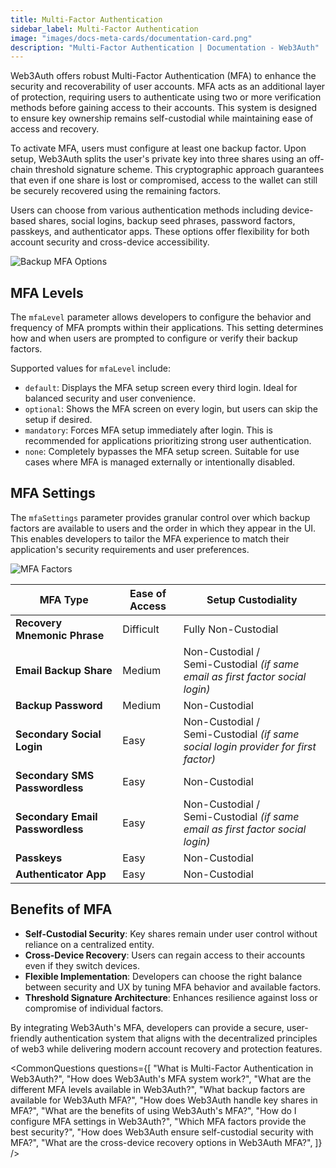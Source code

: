 ```yaml
---
title: Multi-Factor Authentication
sidebar_label: Multi-Factor Authentication
image: "images/docs-meta-cards/documentation-card.png"
description: "Multi-Factor Authentication | Documentation - Web3Auth"
---
```



Web3Auth offers robust Multi-Factor Authentication (MFA) to enhance the security and recoverability
of user accounts. MFA acts as an additional layer of protection, requiring users to authenticate
using two or more verification methods before gaining access to their accounts. This system is
designed to ensure key ownership remains self-custodial while maintaining ease of access and
recovery.

To activate MFA, users must configure at least one backup factor. Upon setup, Web3Auth splits the
user's private key into three shares using an off-chain threshold signature scheme. This
cryptographic approach guarantees that even if one share is lost or compromised, access to the
wallet can still be securely recovered using the remaining factors.

Users can choose from various authentication methods including device-based shares, social logins,
backup seed phrases, password factors, passkeys, and authenticator apps. These options offer
flexibility for both account security and cross-device accessibility.

![Backup MFA Options](/images/mfa/mfa-options.gif)

## MFA Levels

The `mfaLevel` parameter allows developers to configure the behavior and frequency of MFA prompts
within their applications. This setting determines how and when users are prompted to configure or
verify their backup factors.

Supported values for `mfaLevel` include:

- `default`: Displays the MFA setup screen every third login. Ideal for balanced security and user
  convenience.
- `optional`: Shows the MFA screen on every login, but users can skip the setup if desired.
- `mandatory`: Forces MFA setup immediately after login. This is recommended for applications
  prioritizing strong user authentication.
- `none`: Completely bypasses the MFA setup screen. Suitable for use cases where MFA is managed
  externally or intentionally disabled.

## MFA Settings

The `mfaSettings` parameter provides granular control over which backup factors are available to
users and the order in which they appear in the UI. This enables developers to tailor the MFA
experience to match their application's security requirements and user preferences.

![MFA Factors](/images/mfa/mfa-factors.png)

| MFA Type                         | Ease of Access | Setup Custodiality                                                                      |
| -------------------------------- | -------------- | --------------------------------------------------------------------------------------- |
| **Recovery Mnemonic Phrase**     | Difficult      | Fully Non-Custodial                                                                     |
| **Email Backup Share**           | Medium         | Non-Custodial / <br />Semi-Custodial _(if same email as first factor social login)_     |
| **Backup Password**              | Medium         | Non-Custodial                                                                           |
| **Secondary Social Login**       | Easy           | Non-Custodial / <br />Semi-Custodial _(if same social login provider for first factor)_ |
| **Secondary SMS Passwordless**   | Easy           | Non-Custodial                                                                           |
| **Secondary Email Passwordless** | Easy           | Non-Custodial / <br />Semi-Custodial _(if same email as first factor social login)_     |
| **Passkeys**                     | Easy           | Non-Custodial                                                                           |
| **Authenticator App**            | Easy           | Non-Custodial                                                                           |

## Benefits of MFA

- **Self-Custodial Security**: Key shares remain under user control without reliance on a
  centralized entity.
- **Cross-Device Recovery**: Users can regain access to their accounts even if they switch devices.
- **Flexible Implementation**: Developers can choose the right balance between security and UX by
  tuning MFA behavior and available factors.
- **Threshold Signature Architecture**: Enhances resilience against loss or compromise of individual
  factors.

By integrating Web3Auth's MFA, developers can provide a secure, user-friendly authentication system
that aligns with the decentralized principles of web3 while delivering modern account recovery and
protection features.

<CommonQuestions
  questions={[
    "What is Multi-Factor Authentication in Web3Auth?",
    "How does Web3Auth's MFA system work?",
    "What are the different MFA levels available in Web3Auth?",
    "What backup factors are available for Web3Auth MFA?",
    "How does Web3Auth handle key shares in MFA?",
    "What are the benefits of using Web3Auth's MFA?",
    "How do I configure MFA settings in Web3Auth?",
    "Which MFA factors provide the best security?",
    "How does Web3Auth ensure self-custodial security with MFA?",
    "What are the cross-device recovery options in Web3Auth MFA?",
  ]}
/>

